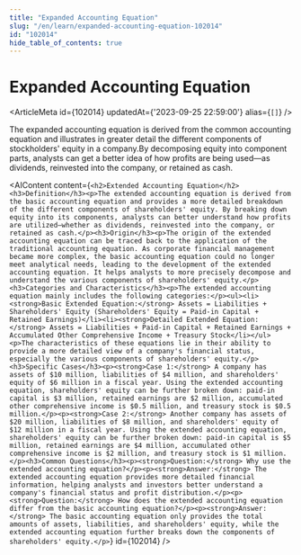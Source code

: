 ```yaml
---
title: "Expanded Accounting Equation"
slug: "/en/learn/expanded-accounting-equation-102014"
id: "102014"
hide_table_of_contents: true
---
```



# Expanded Accounting Equation

<ArticleMeta id={102014} updatedAt={'2023-09-25 22:59:00'} alias={`[]`} />
<div className='border-solid border-b border-t-0 my-4 border-[var(--ifm-color-gray-300)]' />

The expanded accounting equation is derived from the common accounting equation and illustrates in greater detail the different components of stockholders' equity in a company.By decomposing equity into component parts, analysts can get a better idea of how profits are being used—as dividends, reinvested into the company, or retained as cash.

<AIContent content={`<h2>Extended Accounting Equation</h2><h3>Definition</h3><p>The extended accounting equation is derived from the basic accounting equation and provides a more detailed breakdown of the different components of shareholders' equity. By breaking down equity into its components, analysts can better understand how profits are utilized—whether as dividends, reinvested into the company, or retained as cash.</p><h3>Origin</h3><p>The origin of the extended accounting equation can be traced back to the application of the traditional accounting equation. As corporate financial management became more complex, the basic accounting equation could no longer meet analytical needs, leading to the development of the extended accounting equation. It helps analysts to more precisely decompose and understand the various components of shareholders' equity.</p><h3>Categories and Characteristics</h3><p>The extended accounting equation mainly includes the following categories:</p><ul><li><strong>Basic Extended Equation:</strong> Assets = Liabilities + Shareholders' Equity (Shareholders' Equity = Paid-in Capital + Retained Earnings)</li><li><strong>Detailed Extended Equation:</strong> Assets = Liabilities + Paid-in Capital + Retained Earnings + Accumulated Other Comprehensive Income + Treasury Stock</li></ul><p>The characteristics of these equations lie in their ability to provide a more detailed view of a company's financial status, especially the various components of shareholders' equity.</p><h3>Specific Cases</h3><p><strong>Case 1:</strong> A company has assets of $10 million, liabilities of $4 million, and shareholders' equity of $6 million in a fiscal year. Using the extended accounting equation, shareholders' equity can be further broken down: paid-in capital is $3 million, retained earnings are $2 million, accumulated other comprehensive income is $0.5 million, and treasury stock is $0.5 million.</p><p><strong>Case 2:</strong> Another company has assets of $20 million, liabilities of $8 million, and shareholders' equity of $12 million in a fiscal year. Using the extended accounting equation, shareholders' equity can be further broken down: paid-in capital is $5 million, retained earnings are $4 million, accumulated other comprehensive income is $2 million, and treasury stock is $1 million.</p><h3>Common Questions</h3><p><strong>Question:</strong> Why use the extended accounting equation?</p><p><strong>Answer:</strong> The extended accounting equation provides more detailed financial information, helping analysts and investors better understand a company's financial status and profit distribution.</p><p><strong>Question:</strong> How does the extended accounting equation differ from the basic accounting equation?</p><p><strong>Answer:</strong> The basic accounting equation only provides the total amounts of assets, liabilities, and shareholders' equity, while the extended accounting equation further breaks down the components of shareholders' equity.</p>`} id={102014} />
